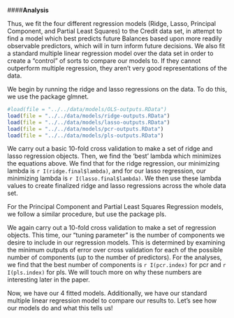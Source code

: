 
####**Analysis**

Thus, we fit the four different regression models (Ridge, Lasso, Principal Component, and Partial Least Squares) to the Credit data set, in attempt to find a model which best predicts future Balances based upon more readily observable predictors, which will in turn inform future decisions. We also fit a standard multiple linear regression model over the data set in order to create a "control" of sorts to compare our models to. If they cannot outperform multiple regression, they aren't very good representations of the data.

We begin by running the ridge and lasso regressions on the data. To do this, we use the package glmnet.

```{r include = FALSE, cache=FALSE}

#load(file = "../../data/models/OLS-outputs.RData")
load(file = "../../data/models/ridge-outputs.RData")
load(file = "../../data/models/lasso-outputs.RData")
load(file = "../../data/models/pcr-outputs.RData")
load(file = "../../data/models/pls-outputs.RData")

```

We carry out a basic 10-fold cross validation to make a set of ridge and lasso regression objects. Then, we find the 'best' lambda which minimizes the equations above. We find that for the ridge regression, our minimizing lambda is `r I(ridge.final$lambda)`, and for our lasso regression, our minimizing lambda is `r I(lasso.final$lambda)`. We then use these lambda values to create finalized ridge and lasso regressions across the whole data set. 

For the Principal Component and Partial Least Squares Regression models, we follow a similar procedure, but use the package pls.

We again carry out a 10-fold cross validation to make a set of regression objects. This time, our "tuning parameter" is the number of components we desire to include in our regression models. This is determined by examining the minimum outputs of error over cross validation for each of the possible number of components (up to the number of predictors). For the analyses, we find that the best number of components is `r I(pcr.index)` for pcr and `r I(pls.index)` for pls. We will touch more on why these numbers are interesting later in the paper.

Now, we have our 4 fitted models. Additionally, we have our standard multiple linear regression model to compare our results to. Let's see how our models do and what this tells us!



